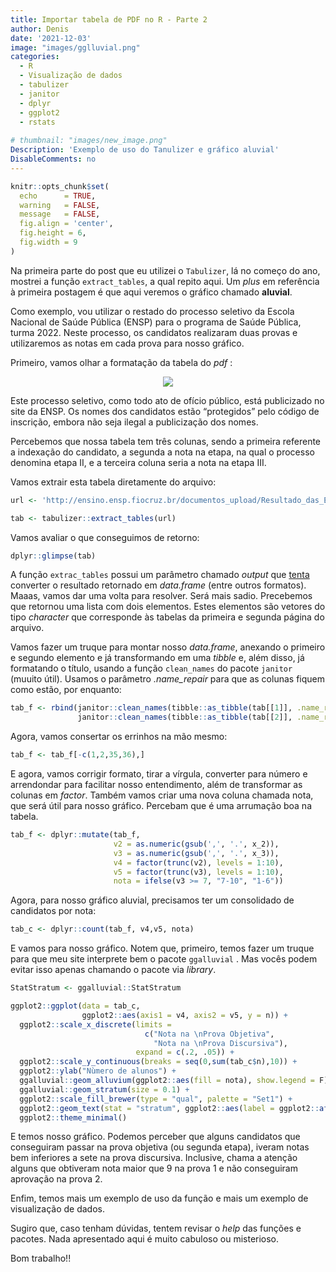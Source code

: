 ```yaml
---
title: Importar tabela de PDF no R - Parte 2
author: Denis
date: '2021-12-03'
image: "images/gglluvial.png"
categories:
  - R
  - Visualização de dados
  - tabulizer
  - janitor
  - dplyr
  - ggplot2
  - rstats
  
# thumbnail: "images/new_image.png"
Description: 'Exemplo de uso do Tanulizer e gráfico aluvial'
DisableComments: no
---
```


```r
knitr::opts_chunk$set(
  echo      = TRUE,
  warning   = FALSE,
  message   = FALSE,
  fig.align = 'center',
  fig.height = 6,
  fig.width = 9
)

```

Na primeira parte do post que eu utilizei o `Tabulizer`, lá no começo do ano, mostrei a função `extract_tables`, a qual repito aqui. Um *plus* em referência à primeira postagem é que aqui veremos o gráfico chamado **aluvial**.

Como exemplo, vou utilizar o restado do processo seletivo da Escola Nacional de Saúde Pública (ENSP) para o programa de Saúde Pública, turma 2022. Neste processo, os candidatos realizaram duas provas e utilizaremos as notas em cada prova para nosso gráfico.

Primeiro, vamos olhar a formatação da tabela do *pdf* :

<center>

![](/images/post_prova_ensp.png)

</center>

Este processo seletivo, como todo ato de ofício público, está publicizado no site da ENSP. Os nomes dos candidatos estão "protegidos" pelo código de inscrição, embora não seja ilegal a publicização dos nomes.

Percebemos que nossa tabela tem três colunas, sendo a primeira referente a indexação do candidato, a segunda a nota na etapa, na qual o processo denomina etapa II, e a terceira coluna seria a nota na etapa III.

Vamos extrair esta tabela diretamente do arquivo:

```r
url <- 'http://ensino.ensp.fiocruz.br/documentos_upload/Resultado_das_ETAPAS_II_e_III_Prova_Espec%C3%ADfica_Doutorado_SP.pdf'

tab <- tabulizer::extract_tables(url)
```

Vamos avaliar o que conseguimos de retorno:

```r
dplyr::glimpse(tab)
```

A função `extrac_tables` possui um parâmetro chamado *output* que [tenta]{.ul} converter o resultado retornado em *data.frame* (entre outros formatos). Maaas, vamos dar uma volta para resolver. Será mais sadio. Precebemos que retornou uma lista com dois elementos. Estes elementos são vetores do tipo *character* que corresponde às tabelas da primeira e segunda página do arquivo.

Vamos fazer um truque para montar nosso *data.frame*, anexando o primeiro e segundo elemento e já transformando em uma *tibble* e, além disso, já formatando o título, usando a função `clean_names` do pacote `janitor` (muuito útil). Usamos o parâmetro *.name_repair* para que as colunas fiquem como estão, por enquanto:

```r
tab_f <- rbind(janitor::clean_names(tibble::as_tibble(tab[[1]], .name_repair = "minimal")),
               janitor::clean_names(tibble::as_tibble(tab[[2]], .name_repair = "minimal")))
```

Agora, vamos consertar os errinhos na mão mesmo:

```r
tab_f <- tab_f[-c(1,2,35,36),]
```

E agora, vamos corrigir formato, tirar a vírgula, converter para número e arrendondar para facilitar nosso entendimento, além de transformar as colunas em *factor*. Também vamos criar uma nova coluna chamada nota, que será útil para nosso gráfico. Percebam que é uma arrumação boa na tabela.

```r
tab_f <- dplyr::mutate(tab_f,
                       v2 = as.numeric(gsub(',', '.', x_2)),
                       v3 = as.numeric(gsub(',', '.', x_3)),
                       v4 = factor(trunc(v2), levels = 1:10),
                       v5 = factor(trunc(v3), levels = 1:10),
                       nota = ifelse(v3 >= 7, "7-10", "1-6"))
```

Agora, para nosso gráfico aluvial, precisamos ter um consolidado de candidatos por nota:

```r
tab_c <- dplyr::count(tab_f, v4,v5, nota)
```

E vamos para nosso gráfico. Notem que, primeiro, temos fazer um truque para que meu site interprete bem o pacote `ggalluvial` . Mas vocês podem evitar isso apenas chamando o pacote via *library*.

```r
StatStratum <- ggalluvial::StatStratum
```

```r

ggplot2::ggplot(data = tab_c,
                ggplot2::aes(axis1 = v4, axis2 = v5, y = n)) +
  ggplot2::scale_x_discrete(limits = 
                              c("Nota na \nProva Objetiva",
                                "Nota na \nProva Discursiva"),
                            expand = c(.2, .05)) +
  ggplot2::scale_y_continuous(breaks = seq(0,sum(tab_c$n),10)) +
  ggplot2::ylab("Nùmero de alunos") +
  ggalluvial::geom_alluvium(ggplot2::aes(fill = nota), show.legend = F) +
  ggalluvial::geom_stratum(size = 0.1) +
  ggplot2::scale_fill_brewer(type = "qual", palette = "Set1") +
  ggplot2::geom_text(stat = "stratum", ggplot2::aes(label = ggplot2::after_stat(stratum))) +
  ggplot2::theme_minimal()

```

E temos nosso gráfico. Podemos perceber que alguns candidatos que conseguiram passar na prova objetiva (ou segunda etapa), iveram notas bem inferiores a sete na prova discursiva. Inclusive, chama a atenção alguns que obtiveram nota maior que 9 na prova 1 e não conseguiram aprovação na prova 2.

Enfim, temos mais um exemplo de uso da função e mais um exemplo de visualização de dados.

Sugiro que, caso tenham dúvidas, tentem revisar o *help* das funções e pacotes. Nada apresentado aqui é muito cabuloso ou misterioso.

Bom trabalho!!
